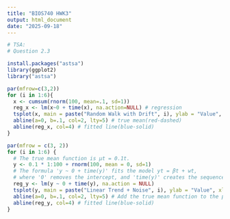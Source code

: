 ```yaml
---
title: "BIOS740 HWK3"
output: html_document
date: "2025-09-18"
---
```


```r
# TSA: 
# Question 2.3
```

```r
install.packages("astsa")
library(ggplot2)
library("astsa")
```


```r
par(mfrow=c(3,2))
for (i in 1:6){
  x <- cumsum(rnorm(100, mean=.1, sd=1)) 
  reg_x <- lm(x~0 + time(x), na.action=NULL) # regression
  tsplot(x, main = paste("Random Walk with Drift", i), ylab = "Value", xlab = "Time")
  abline(a=0, b=.1, col=2, lty=5) # true mean(red-dashed)
  abline(reg_x, col=4) # fitted line(blue-solid)
}
```

```r
par(mfrow = c(3, 2))
for (i in 1:6) {
  # The true mean function is μt = 0.1t.
  y <- 0.1 * 1:100 + rnorm(100, mean = 0, sd=1)
  # The formula 'y ~ 0 + time(y)' fits the model yt = βt + wt,
  # where '0' removes the intercept, and 'time(y)' creates the sequence 1, 2, ..., 100.
  reg_y <- lm(y ~ 0 + time(y), na.action = NULL)
  tsplot(y, main = paste("Linear Trend + Noise", i), ylab = "Value", xlab = "Time")
  abline(a=0, b=.1, col=2, lty=5) # Add the true mean function to the plot.
  abline(reg_y, col=4) # fitted line(blue-solid)
}

```
